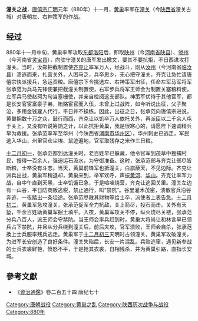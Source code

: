 {{Campaignbox 黃巢之亂}}
'''潼关之战'''，[[唐僖宗|唐僖宗]][[廣明_(唐朝)|广明]]元年（880年）十一月，[[黄巢|黄巢]]率军在[[潼关|潼关]]（今[[陕西省|陕西省]]潼关古城）对唐朝左、右神策军的作战。

== 经过 ==
880年十一月中旬，黄巢率军攻取[[东都|东都]][[洛阳|洛阳]]后，即取[[陕州|陕州]]（今[[河南省|河南省]][[陕县|陕县]]）、[[虢州|虢州]]（今河南省[[灵宝县|灵宝县]]），向驻守潼关的唐军发出檄文，要其不要抗拒，不日西进攻打潼关。当时，汝郑把截制置使[[齐克让|齐克让]]率军万人，经战斗，刚从[[汝州|汝州]]（今河南省[[临汝县|临汝县]]）溃逃而来，扎营关外，人困马乏，兵卒思乡，无心把守潼关，齐克让急忙请唐僖宗快派援兵，急运资粮。唐僖宗下令挑选左、右神策军出征，任命左军马军将军张承范为兵马先锋使兼把截潼关制置使，右军步兵将军王师会为制置关塞粮料使，左军兵马使赵珂为句当塞栅使，并亲自检阅这支部队。神策军优待于其他官军，都是长安官宦富豪子弟，贿赂宦官而入伍，未曾上过战阵，如今听说出征，父子聚泣，多用金钱雇人代行，平日并不操练。因此，出征之日，张承范向唐僖宗进说，黄巢拥数十万之众，鼓行而西，齐克让以饥卒万人依托关外，再派臣以二千余人屯于关上，又没有听说筹饷之计，以此抗拒黄巢，我是很寒心的，请愿陛下速调精兵早为救援。张承范率军至华州（今陕西省[[渭南市|渭南市]][[华州区|华州区]]），华州刺史已逃走，军民逃入华山，州里官仓尘埃、鼠迹遍地，官军取残存之米作三日粮。

[[十二月初一|十二月初一]]，张承范都到达潼关时，老百姓早已躲藏，他令官军到茂草中搜捕村民，搜得一百余人，强迫运石汲水，为守御准备。这时，张承范部与齐克让部尽皆断粮，士卒没有斗志。当天，黄巢前锋军也抵潼关，白旗蔽天，不见边际。齐克让派兵出战，黄巢军稍退却，黄巢来到，举军欢呼，声振[[黄河|黄河]]、[[华山|华山]]。齐克让率军力战，自中午直到天黑，士卒饥饿已急，于是喧噪烧营，齐克让逃回关里。潼关左边有一山谷，平日防商贩逃税，禁止通行，叫“禁阬”。谷里灌木茂密，溃散官兵沿谷奔逃，一夜踏出一条坦途。张承范尽散其财物等给士卒，派使者上表告急。[[十二月初二|十二月初二]]，黄巢军急攻潼关，张承范促军全力抗敌，关上箭尽，投石而击。关外有天堑，千余百姓助黄巢军掘土填平。入夜，黄巢军攻关不停，纵火烧尽关楼，张承范分兵八百人，派王师会守禁阬。当王师会率兵赶到时，黄巢大将尚让和林言早已领兵占下禁阬，并且从分兵绕到潼关后，前后夹攻，官军溃败，王师会自杀，张承范換上士兵服率残兵逃走。黄巢军于[[十二月初三|十二月初三]]天明时占领潼关。黄巢军攻破潼关，为进军长安创造了良好条件。潼关失陷后，长安一片混乱。兵败逃窜，遇见新参战的士兵衣裘鲜艳，愤怒不平，于是抢其衣裘，自相残杀，并为黄巢引路，直指长安城。

==參考文獻==
*《[[資治通鑑|資治通鑑]]》卷二百五十四 唐纪七十

{{DEFAULTSORT:T}}
[[Category:唐朝战役|Category:唐朝战役]]
[[Category:黄巢之乱|Category:黄巢之乱]]
[[Category:陕西历次战争与战役|Category:陕西历次战争与战役]]
[[Category:880年|Category:880年]]
